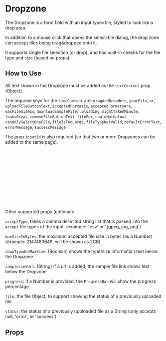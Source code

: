 
# Dropzone

The Dropzone is a form field with an input type=file, styled to look like a drop area.

In addition to a mouse click that opens the select-file dialog, the drop zone can accept files being drag&dropped onto it.

It supports single file selection (or drop), and has built-in checks for the file type and size (based on props).

<Canvas of={Primary} />

## How to Use

All text shown in the Dropzone must be added as the `textContent` prop (Object).

The required keys for the `textContent` are: `dragAndDropHere`, `yourFile`, `or`, `uploadFileButtonText`,
`acceptedFormatIs`, `acceptedFormatsAre`, `maxFileSizeIs`, `downloadSampleFile`,
`uploading`, `mightTakeAMinute`, `looksGreat`, `removeFileButtonText`, `fileFor`,
`couldNotUpload`, `canOnlySelectOneFile`, `fileIsTooLarge`, `fileTypeNotValid`,
`defaultErrorText`, `errorMessage`, `successMessage`

The prop `inputId` is also required (so that two or more Dropzones can be added to the same page).

```html
<Dropzone
  input-id="dropzone"
  accept-type=".csv"
  max-size-in-bytes="2147483648"
  :show-type-and-max-size="true"
  :show-sample-link="false"
  :status="null"
  :file="fileObject"
  :text-content="textContentObject"
  @select="uploadFile"
  @remove="removeFile"
/>
```

Other supported props (optional):

`acceptType`: takes a comma delimited string list that is passed into the `accept` file types of the input. (example: '.csv' or '.jgpeg,.jpg,.png')

`maxSizeInBytes`: the maximum accepted file size in bytes (as a Number) (example: 2147483648, will be shown as 2GB)

`showTypeAndMaxSize`: (Boolean) shows the type/size information text below the Dropzone

`sampleLinkUrl`: (String) if a url is added, the sample file link shows text below the Dropzone

`progress`: if a Number is provided, the `ProgressBar` will show the progress percentage

`file`: the file Object, to support showing the status of a previously uploaded file

`status`: the status of a previously upoloaded file as a String (only accepts null, 'error', or 'success')

## Props

<ArgTypes story={PRIMARY_STORY} />
